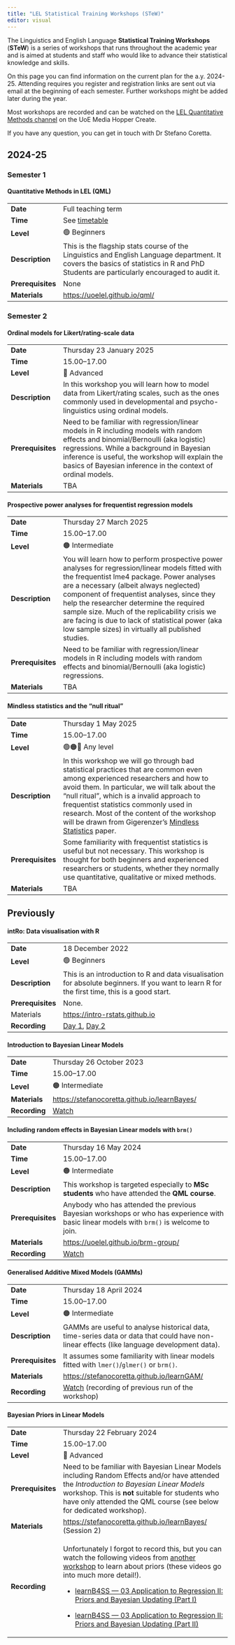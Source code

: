 ```yaml
---
title: "LEL Statistical Training Workshops (STeW)"
editor: visual
---
```


The Linguistics and English Language **Statistical Training Workshops** (**STeW**) is a series of workshops that runs throughout the academic year and is aimed at students and staff who would like to advance their statistical knowledge and skills.

On this page you can find information on the current plan for the a.y.
2024-25.
Attending requires you register and registration links are sent out via email at the beginning of each semester.
Further workshops might be added later during the year.

Most workshops are recorded and can be watched on the [LEL Quantitative Methods channel](https://media.ed.ac.uk/channel/LEL%2BQuantitative%2BMethods/308657412) on the UoE Media Hopper Create.

If you have any question, you can get in touch with Dr Stefano Coretta.

## 2024-25

### Semester 1

::: callout-tip
#### Quantitative Methods in LEL (QML)

+-------------------+-----------------------------------------------------------------------------------------------------------------------------------------------------------------------------------------+
| **Date**          | Full teaching term                                                                                                                                                                      |
+-------------------+-----------------------------------------------------------------------------------------------------------------------------------------------------------------------------------------+
| **Time**          | See [timetable](https://browser.ted.is.ed.ac.uk/generate/?courses%5B%5D=LASC11187_SV1_SEM1&period=SEM1&week=9-19)                                                                       |
+-------------------+-----------------------------------------------------------------------------------------------------------------------------------------------------------------------------------------+
| **Level**         | 🟢 Beginners                                                                                                                                                                            |
+-------------------+-----------------------------------------------------------------------------------------------------------------------------------------------------------------------------------------+
| **Description**   | This is the flagship stats course of the Linguistics and English Language department. It covers the basics of statistics in R and PhD Students are particularly encouraged to audit it. |
+-------------------+-----------------------------------------------------------------------------------------------------------------------------------------------------------------------------------------+
| **Prerequisites** | None                                                                                                                                                                                    |
+-------------------+-----------------------------------------------------------------------------------------------------------------------------------------------------------------------------------------+
| **Materials**     | <https://uoelel.github.io/qml/>                                                                                                                                                         |
+-------------------+-----------------------------------------------------------------------------------------------------------------------------------------------------------------------------------------+
:::

### Semester 2

::: callout-important
#### Ordinal models for Likert/rating-scale data

+-------------------+-------------------------------------------------------------------------------------------------------------------------------------------------------------------------------------------------------------------------------------------------------------------------------------------------+
| **Date**          | Thursday 23 January 2025                                                                                                                                                                                                                                                                        |
+-------------------+-------------------------------------------------------------------------------------------------------------------------------------------------------------------------------------------------------------------------------------------------------------------------------------------------+
| **Time**          | 15.00--17.00                                                                                                                                                                                                                                                                                    |
+-------------------+-------------------------------------------------------------------------------------------------------------------------------------------------------------------------------------------------------------------------------------------------------------------------------------------------+
| **Level**         | 🔴 Advanced                                                                                                                                                                                                                                                                                     |
+-------------------+-------------------------------------------------------------------------------------------------------------------------------------------------------------------------------------------------------------------------------------------------------------------------------------------------+
| **Description**   | In this workshop you will learn how to model data from Likert/rating scales, such as the ones commonly used in developmental and psycho- linguistics using ordinal models.                                                                                                                      |
+-------------------+-------------------------------------------------------------------------------------------------------------------------------------------------------------------------------------------------------------------------------------------------------------------------------------------------+
| **Prerequisites** | Need to be familiar with regression/linear models in R including models with random effects and binomial/Bernoulli (aka logistic) regressions. While a background in Bayesian inference is useful, the workshop will explain the basics of Bayesian inference in the context of ordinal models. |
+-------------------+-------------------------------------------------------------------------------------------------------------------------------------------------------------------------------------------------------------------------------------------------------------------------------------------------+
| **Materials**     | TBA                                                                                                                                                                                                                                                                                             |
+-------------------+-------------------------------------------------------------------------------------------------------------------------------------------------------------------------------------------------------------------------------------------------------------------------------------------------+
:::

::: callout-warning
#### Prospective power analyses for frequentist regression models

+-------------------+----------------------------------------------------------------------------------------------------------------------------------------------------------------------------------------------------------------------------------------------------------------------------------------------------------------------------------------------------------------------------------------------------------------------------------------------+
| **Date**          | Thursday 27 March 2025                                                                                                                                                                                                                                                                                                                                                                                                                       |
+-------------------+----------------------------------------------------------------------------------------------------------------------------------------------------------------------------------------------------------------------------------------------------------------------------------------------------------------------------------------------------------------------------------------------------------------------------------------------+
| **Time**          | 15.00--17.00                                                                                                                                                                                                                                                                                                                                                                                                                                 |
+-------------------+----------------------------------------------------------------------------------------------------------------------------------------------------------------------------------------------------------------------------------------------------------------------------------------------------------------------------------------------------------------------------------------------------------------------------------------------+
| **Level**         | 🟠 Intermediate                                                                                                                                                                                                                                                                                                                                                                                                                              |
+-------------------+----------------------------------------------------------------------------------------------------------------------------------------------------------------------------------------------------------------------------------------------------------------------------------------------------------------------------------------------------------------------------------------------------------------------------------------------+
| **Description**   | You will learn how to perform prospective power analyses for regression/linear models fitted with the frequentist lme4 package. Power analyses are a necessary (albeit always neglected) component of frequentist analyses, since they help the researcher determine the required sample size. Much of the replicability crisis we are facing is due to lack of statistical power (aka low sample sizes) in virtually all published studies. |
+-------------------+----------------------------------------------------------------------------------------------------------------------------------------------------------------------------------------------------------------------------------------------------------------------------------------------------------------------------------------------------------------------------------------------------------------------------------------------+
| **Prerequisites** | Need to be familiar with regression/linear models in R including models with random effects and binomial/Bernoulli (aka logistic) regressions.                                                                                                                                                                                                                                                                                               |
+-------------------+----------------------------------------------------------------------------------------------------------------------------------------------------------------------------------------------------------------------------------------------------------------------------------------------------------------------------------------------------------------------------------------------------------------------------------------------+
| **Materials**     | TBA                                                                                                                                                                                                                                                                                                                                                                                                                                          |
+-------------------+----------------------------------------------------------------------------------------------------------------------------------------------------------------------------------------------------------------------------------------------------------------------------------------------------------------------------------------------------------------------------------------------------------------------------------------------+
:::

::: callout-tip
#### Mindless statistics and the "null ritual"

+-------------------+---------------------------------------------------------------------------------------------------------------------------------------------------------------------------------------------------------------------------------------------------------------------------------------------------------------------------------------------------------------------------------------------------------------------------------+
| **Date**          | Thursday 1 May 2025                                                                                                                                                                                                                                                                                                                                                                                                             |
+-------------------+---------------------------------------------------------------------------------------------------------------------------------------------------------------------------------------------------------------------------------------------------------------------------------------------------------------------------------------------------------------------------------------------------------------------------------+
| **Time**          | 15.00--17.00                                                                                                                                                                                                                                                                                                                                                                                                                    |
+-------------------+---------------------------------------------------------------------------------------------------------------------------------------------------------------------------------------------------------------------------------------------------------------------------------------------------------------------------------------------------------------------------------------------------------------------------------+
| **Level**         | 🟢🟠🔴 Any level                                                                                                                                                                                                                                                                                                                                                                                                                |
+-------------------+---------------------------------------------------------------------------------------------------------------------------------------------------------------------------------------------------------------------------------------------------------------------------------------------------------------------------------------------------------------------------------------------------------------------------------+
| **Description**   | In this workshop we will go through bad statistical practices that are common even among experienced researchers and how to avoid them. In particular, we will talk about the "null ritual", which is a invalid approach to frequentist statistics commonly used in research. Most of the content of the workshop will be drawn from Gigerenzer's [Mindless Statistics](https://www.doi.org/10.1016/j.socec.2004.09.033) paper. |
+-------------------+---------------------------------------------------------------------------------------------------------------------------------------------------------------------------------------------------------------------------------------------------------------------------------------------------------------------------------------------------------------------------------------------------------------------------------+
| **Prerequisites** | Some familiarity with frequentist statistics is useful but not necessary. This workshop is thought for both beginners and experienced researchers or students, whether they normally use quantitative, qualitative or mixed methods.                                                                                                                                                                                            |
+-------------------+---------------------------------------------------------------------------------------------------------------------------------------------------------------------------------------------------------------------------------------------------------------------------------------------------------------------------------------------------------------------------------------------------------------------------------+
| **Materials**     | TBA                                                                                                                                                                                                                                                                                                                                                                                                                             |
+-------------------+---------------------------------------------------------------------------------------------------------------------------------------------------------------------------------------------------------------------------------------------------------------------------------------------------------------------------------------------------------------------------------------------------------------------------------+
:::

## Previously

::: callout-tip
#### intRo: Data visualisation with R

+-------------------+----------------------------------------------------------------------------------------------------------------------------------------------+
| **Date**          | 18 December 2022                                                                                                                             |
+-------------------+----------------------------------------------------------------------------------------------------------------------------------------------+
| **Level**         | 🟢 Beginners                                                                                                                                 |
+-------------------+----------------------------------------------------------------------------------------------------------------------------------------------+
| **Description**   | This is an introduction to R and data visualisation for absolute beginners. If you want to learn R for the first time, this is a good start. |
+-------------------+----------------------------------------------------------------------------------------------------------------------------------------------+
| **Prerequisites** | None.                                                                                                                                        |
+-------------------+----------------------------------------------------------------------------------------------------------------------------------------------+
| Materials         | <https://intro-rstats.github.io>                                                                                                             |
+-------------------+----------------------------------------------------------------------------------------------------------------------------------------------+
| **Recording**     | [Day 1](https://media.ed.ac.uk/media/intRoA+Day+1/1_aah5ninw), [Day 2](https://media.ed.ac.uk/media/intRoA+Day+2/1_196jx1qj)                 |
+-------------------+----------------------------------------------------------------------------------------------------------------------------------------------+
:::

::: callout-warning
#### Introduction to Bayesian Linear Models

+---------------+----------------------------------------------------------------------------------------+
| **Date**      | Thursday 26 October 2023                                                               |
+---------------+----------------------------------------------------------------------------------------+
| **Time**      | 15.00--17.00                                                                           |
+---------------+----------------------------------------------------------------------------------------+
| **Level**     | 🟠 Intermediate                                                                        |
+---------------+----------------------------------------------------------------------------------------+
| **Materials** | <https://stefanocoretta.github.io/learnBayes/>                                         |
+---------------+----------------------------------------------------------------------------------------+
| **Recording** | [Watch](https://media.ed.ac.uk/media/LEL+Bayesian+Linear+Models+2023+Sem+1/1_slt88gj6) |
+---------------+----------------------------------------------------------------------------------------+
:::

::: callout-warning
#### Including random effects in Bayesian Linear models with `brm()`

+-------------------+------------------------------------------------------------------------------------------------------------------------------------------+
| **Date**          | Thursday 16 May 2024                                                                                                                     |
+-------------------+------------------------------------------------------------------------------------------------------------------------------------------+
| **Time**          | 15.00--17.00                                                                                                                             |
+-------------------+------------------------------------------------------------------------------------------------------------------------------------------+
| **Level**         | 🟠 Intermediate                                                                                                                          |
+-------------------+------------------------------------------------------------------------------------------------------------------------------------------+
| **Description**   | This workshop is targeted especially to **MSc students** who have attended the **QML course**.                                           |
+-------------------+------------------------------------------------------------------------------------------------------------------------------------------+
| **Prerequisites** | Anybody who has attended the previous Bayesian workshops or who has experience with basic linear models with `brm()` is welcome to join. |
+-------------------+------------------------------------------------------------------------------------------------------------------------------------------+
| **Materials**     | <https://uoelel.github.io/brm-group/>                                                                                                    |
+-------------------+------------------------------------------------------------------------------------------------------------------------------------------+
| **Recording**     | [Watch](https://media.ed.ac.uk/media/STeW+-+Including+random+effects+in+Bayesian+Linear+models+with+brm%28%29/1_5tz3sfdl)                |
+-------------------+------------------------------------------------------------------------------------------------------------------------------------------+
:::

::: callout-warning
#### Generalised Additive Mixed Models (GAMMs)

+-------------------+--------------------------------------------------------------------------------------------------------------------------------------------+
| **Date**          | Thursday 18 April 2024                                                                                                                     |
+-------------------+--------------------------------------------------------------------------------------------------------------------------------------------+
| **Time**          | 15.00--17.00                                                                                                                               |
+-------------------+--------------------------------------------------------------------------------------------------------------------------------------------+
| **Level**         | 🟠 Intermediate                                                                                                                            |
+-------------------+--------------------------------------------------------------------------------------------------------------------------------------------+
| **Description**   | GAMMs are useful to analyse historical data, time-series data or data that could have non-linear effects (like language development data). |
+-------------------+--------------------------------------------------------------------------------------------------------------------------------------------+
| **Prerequisites** | It assumes some familiarity with linear models fitted with `lmer()`/`glmer()` or `brm()`.                                                  |
+-------------------+--------------------------------------------------------------------------------------------------------------------------------------------+
| **Materials**     | <https://stefanocoretta.github.io/learnGAM/>                                                                                               |
+-------------------+--------------------------------------------------------------------------------------------------------------------------------------------+
| **Recording**     | [Watch](https://media.ed.ac.uk/media/learnGAMA+GAMMs+workshop+for+LEL+%282023%29/1_qsbcwusm) (recording of previous run of the workshop)   |
+-------------------+--------------------------------------------------------------------------------------------------------------------------------------------+
:::



::: callout-important
#### Bayesian Priors in Linear Models

+-------------------+----------------------------------------------------------------------------------------------------------------------------------------------------------------------------------------------------------------------------------------------------------------------+
| **Date**          | Thursday 22 February 2024                                                                                                                                                                                                                                            |
+-------------------+----------------------------------------------------------------------------------------------------------------------------------------------------------------------------------------------------------------------------------------------------------------------+
| **Time**          | 15.00--17.00                                                                                                                                                                                                                                                         |
+-------------------+----------------------------------------------------------------------------------------------------------------------------------------------------------------------------------------------------------------------------------------------------------------------+
| **Level**         | 🔴 Advanced                                                                                                                                                                                                                                                          |
+-------------------+----------------------------------------------------------------------------------------------------------------------------------------------------------------------------------------------------------------------------------------------------------------------+
| **Prerequisites** | Need to be familiar with Bayesian Linear Models including Random Effects and/or have attended the *Introduction to Bayesian Linear Models* workshop. This is **not** suitable for students who have only attended the QML course (see below for dedicated workshop). |
+-------------------+----------------------------------------------------------------------------------------------------------------------------------------------------------------------------------------------------------------------------------------------------------------------+
| **Materials**     | <https://stefanocoretta.github.io/learnBayes/> (Session 2)                                                                                                                                                                                                           |
+-------------------+----------------------------------------------------------------------------------------------------------------------------------------------------------------------------------------------------------------------------------------------------------------------+
| **Recording**     | Unfortunately I forgot to record this, but you can watch the following videos from [another workshop](https://learnb4ss.github.io) to learn about priors (these videos go into much more detail!).                                                                   |
|                   |                                                                                                                                                                                                                                                                      |
|                   | -   [learnB4SS — 03 Application to Regression II: Priors and Bayesian Updating (Part I)](https://media.ed.ac.uk/media/learnB4SS+%E2%80%94+03+Application+to+Regression+IIA+Priors+and+Bayesian+Updating+%28Part+I%29/1_vl395dhg)                                     |
|                   |                                                                                                                                                                                                                                                                      |
|                   | -   [learnB4SS — 03 Application to Regression II: Priors and Bayesian Updating (Part II)](https://media.ed.ac.uk/media/learnB4SS+%E2%80%94+03+Application+to+Regression+IIA+Priors+and+Bayesian+Updating+%28Part+II%29/1_6e35jw34)                                   |
+-------------------+----------------------------------------------------------------------------------------------------------------------------------------------------------------------------------------------------------------------------------------------------------------------+
:::


